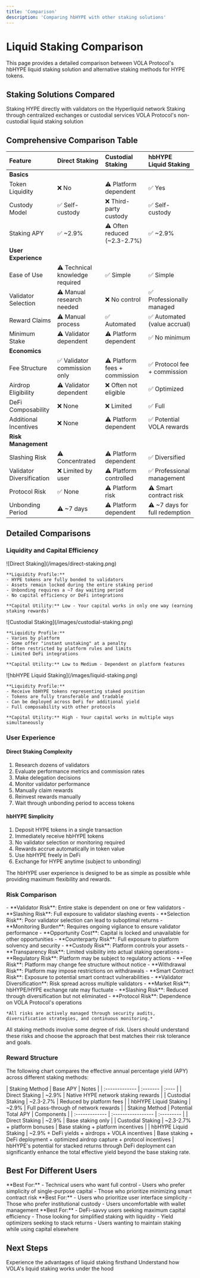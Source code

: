 ```yaml
---
title: 'Comparison'
description: 'Comparing hbHYPE with other staking solutions'
---
```


# Liquid Staking Comparison

This page provides a detailed comparison between VOLA Protocol's hbHYPE liquid staking solution and alternative staking methods for HYPE tokens.

## Staking Solutions Compared

<CardGroup cols={3}>
  <Card title="Direct Staking" icon="user-lock">
    Staking HYPE directly with validators on the Hyperliquid network
  </Card>
  <Card title="Custodial Staking" icon="building-columns">
    Staking through centralized exchanges or custodial services
  </Card>
  <Card title="hbHYPE Liquid Staking" icon="water" color="primary">
    VOLA Protocol's non-custodial liquid staking solution
  </Card>
</CardGroup>

## Comprehensive Comparison Table

| Feature | Direct Staking | Custodial Staking | hbHYPE Liquid Staking |
| :------ | :------------- | :---------- | :-------------------- |
| **Basics** |
| Token Liquidity | ❌ No | ⚠️ Platform dependent | ✅ Yes |
| Custody Model | ✅ Self-custody | ❌ Third-party custody | ✅ Self-custody |
| Staking APY | ✅ ~2.9% | ⚠️ Often reduced (~2.3-2.7%) | ✅ ~2.9% |
| **User Experience** |
| Ease of Use | ⚠️ Technical knowledge required | ✅ Simple | ✅ Simple |
| Validator Selection | ⚠️ Manual research needed | ❌ No control | ✅ Professionally managed |
| Reward Claims | ⚠️ Manual process | ✅ Automated | ✅ Automated (value accrual) |
| Minimum Stake | ⚠️ Validator dependent | ⚠️ Platform dependent | ✅ No minimum |
| **Economics** |
| Fee Structure | ✅ Validator commission only | ⚠️ Platform fees + commission | ✅ Protocol fee + commission |
| Airdrop Eligibility | ⚠️ Validator dependent | ❌ Often not eligible | ✅ Optimized |
| DeFi Composability | ❌ None | ❌ Limited | ✅ Full |
| Additional Incentives | ❌ None | ⚠️ Platform dependent | ✅ Potential VOLA rewards |
| **Risk Management** |
| Slashing Risk | ⚠️ Concentrated | ⚠️ Platform dependent | ✅ Diversified |
| Validator Diversification | ❌ Limited by user | ⚠️ Platform controlled | ✅ Professional management |
| Protocol Risk | ✅ None | ⚠️ Platform risk | ⚠️ Smart contract risk |
| Unbonding Period | ⚠️ ~7 days | ⚠️ Platform dependent | ⚠️ ~7 days for full redemption |

## Detailed Comparisons

### Liquidity and Capital Efficiency

<Tabs>
  <Tab title="Direct Staking">
    <Frame>
      ![Direct Staking](/images/direct-staking.png)
    </Frame>
    
    **Liquidity Profile:**
    - HYPE tokens are fully bonded to validators
    - Assets remain locked during the entire staking period
    - Unbonding requires a ~7 day waiting period
    - No capital efficiency or DeFi integrations
    
    **Capital Utility:** Low - Your capital works in only one way (earning staking rewards)
  </Tab>
  
  <Tab title="Custodial Staking">
    <Frame>
      ![Custodial Staking](/images/custodial-staking.png)
    </Frame>
    
    **Liquidity Profile:**
    - Varies by platform
    - Some offer "instant unstaking" at a penalty
    - Often restricted by platform rules and limits
    - Limited DeFi integrations
    
    **Capital Utility:** Low to Medium - Dependent on platform features
  </Tab>
  
  <Tab title="hbHYPE Liquid Staking">
    <Frame>
      ![hbHYPE Liquid Staking](/images/liquid-staking.png)
    </Frame>
    
    **Liquidity Profile:**
    - Receive hbHYPE tokens representing staked position
    - Tokens are fully transferable and tradable
    - Can be deployed across DeFi for additional yield
    - Full composability with other protocols
    
    **Capital Utility:** High - Your capital works in multiple ways simultaneously
  </Tab>
</Tabs>

### User Experience

<div className="grid grid-cols-1 md:grid-cols-2 gap-6 my-8">
  <div className="bg-red-50 dark:bg-red-900/20 p-6 rounded-lg shadow-sm">
    <h4 className="text-lg font-semibold mb-4 text-red-700 dark:text-red-300">
      Direct Staking Complexity
    </h4>
    <ol className="list-decimal pl-5 space-y-2">
      <li>Research dozens of validators</li>
      <li>Evaluate performance metrics and commission rates</li>
      <li>Make delegation decisions</li>
      <li>Monitor validator performance</li>
      <li>Manually claim rewards</li>
      <li>Reinvest rewards manually</li>
      <li>Wait through unbonding period to access tokens</li>
    </ol>
  </div>
  
  <div className="bg-green-50 dark:bg-green-900/20 p-6 rounded-lg shadow-sm">
    <h4 className="text-lg font-semibold mb-4 text-green-700 dark:text-green-300">
      hbHYPE Simplicity
    </h4>
    <ol className="list-decimal pl-5 space-y-2">
      <li>Deposit HYPE tokens in a single transaction</li>
      <li>Immediately receive hbHYPE tokens</li>
      <li>No validator selection or monitoring required</li>
      <li>Rewards accrue automatically in token value</li>
      <li>Use hbHYPE freely in DeFi</li>
      <li>Exchange for HYPE anytime (subject to unbonding)</li>
    </ol>
  </div>
</div>

<Note>
  The hbHYPE user experience is designed to be as simple as possible while providing maximum flexibility and rewards.
</Note>

### Risk Comparison

<AccordionGroup>
  <Accordion title="Direct Staking Risks">
    - **Validator Risk**: Entire stake is dependent on one or few validators
    - **Slashing Risk**: Full exposure to validator slashing events
    - **Selection Risk**: Poor validator selection can lead to suboptimal returns
    - **Monitoring Burden**: Requires ongoing vigilance to ensure validator performance
    - **Opportunity Cost**: Capital is locked and unavailable for other opportunities
  </Accordion>
  
  <Accordion title="Custodial Staking Risks">
    - **Counterparty Risk**: Full exposure to platform solvency and security
    - **Custody Risk**: Platform controls your assets
    - **Transparency Risk**: Limited visibility into actual staking operations
    - **Regulatory Risk**: Platform may be subject to regulatory actions
    - **Fee Risk**: Platform may change fee structure without notice
    - **Withdrawal Risk**: Platform may impose restrictions on withdrawals
  </Accordion>
  
  <Accordion title="hbHYPE Liquid Staking Risks">
    - **Smart Contract Risk**: Exposure to potential smart contract vulnerabilities
    - **Validator Diversification**: Risk spread across multiple validators
    - **Market Risk**: hbHYPE/HYPE exchange rate may fluctuate
    - **Slashing Risk**: Reduced through diversification but not eliminated
    - **Protocol Risk**: Dependence on VOLA Protocol's operations
    
    *All risks are actively managed through security audits, diversification strategies, and continuous monitoring.*
  </Accordion>
</AccordionGroup>

<Warning>
  All staking methods involve some degree of risk. Users should understand these risks and choose the approach that best matches their risk tolerance and goals.
</Warning>

### Reward Structure

The following chart compares the effective annual percentage yield (APY) across different staking methods:

<Tabs>
  <Tab title="Base Staking Rewards">
    | Staking Method | Base APY | Notes |
    | :------------- | :------- | :---- |
    | Direct Staking | ~2.9% | Native HYPE network staking rewards |
    | Custodial Staking | ~2.3-2.7% | Reduced by platform fees |
    | hbHYPE Liquid Staking | ~2.9% | Full pass-through of network rewards |
  </Tab>
  
  <Tab title="Total Potential Returns">
    | Staking Method | Potential Total APY | Components |
    | :------------- | :----------------- | :--------- |
    | Direct Staking | ~2.9% | Base staking only |
    | Custodial Staking | ~2.3-2.7% + platform bonuses | Base staking + platform incentives |
    | hbHYPE Liquid Staking | ~2.9% + DeFi yields + airdrops + VOLA incentives | Base staking + DeFi deployment + optimized airdrop capture + protocol incentives |
  </Tab>
</Tabs>

<Note>
  hbHYPE's potential for stacked returns through DeFi deployment can significantly enhance the total effective yield beyond the base staking rate.
</Note>

## Best For Different Users

<CardGroup cols={3}>
  <Card title="Direct Staking" icon="user-shield">
    **Best For:**
    - Technical users who want full control
    - Users who prefer simplicity of single-purpose capital
    - Those who prioritize minimizing smart contract risk
  </Card>
  <Card title="Custodial Staking" icon="user-tie">
    **Best For:**
    - Users who prioritize user interface simplicity
    - Those who prefer institutional custody
    - Users uncomfortable with wallet management
  </Card>
  <Card title="hbHYPE Liquid Staking" icon="user-graduate">
    **Best For:**
    - DeFi-savvy users seeking maximum capital efficiency
    - Those looking for simplified staking with liquidity
    - Yield optimizers seeking to stack returns
    - Users wanting to maintain staking while using capital elsewhere
  </Card>
</CardGroup>

## Next Steps

<CardGroup cols={2}>
  <Card title="Try hbHYPE Staking" icon="rocket" href="https://app.vola.finance/stake">
    Experience the advantages of liquid staking firsthand
  </Card>
  <Card title="Learn about Mechanics" icon="gears" href="/liquid-staking/mechanics">
    Understand how VOLA's liquid staking works under the hood
  </Card>
</CardGroup> 